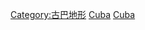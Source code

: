 {{Commonscat|Islands of Cuba}}

[[Category:古巴地形|Category:古巴地形]]
[[Category:各國島嶼|Cuba]]
[[Category:中美洲島嶼|Cuba]]